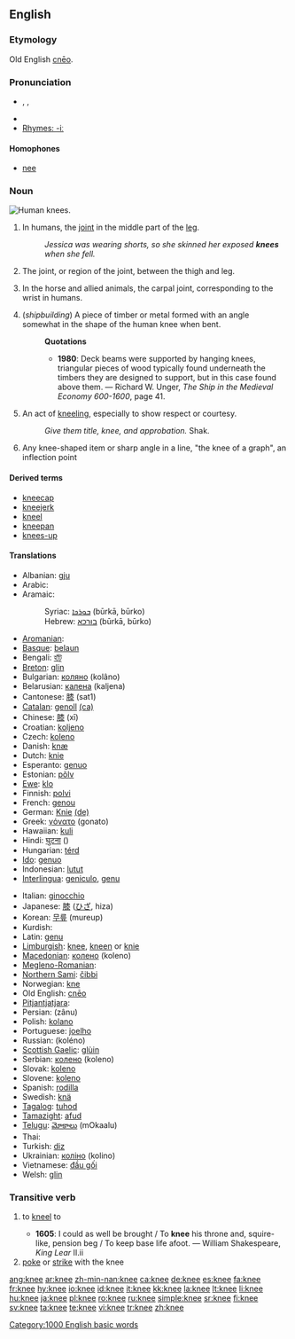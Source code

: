 ==English==

===Etymology===
Old English [[cneo|cnēo]].

===Pronunciation===
* {{AHD|nē}}, {{IPA|/niː/}}, {{SAMPA|/ni:/}}
* {{audio|en-us-knee.ogg|Audio (US)}}
* [[Rhymes:English:-iː|Rhymes: -iː]]

====Homophones====
*[[nee]]

===Noun===
[[Image:Human knees.jpg|thumb|right|Human knees.]]
{{en-noun}}

# In humans, the [[joint]] in the middle part of the [[leg]].
#:''Jessica was wearing shorts, so she skinned her exposed '''knees''' when she fell.''
# {{skeleton}} The joint, or region of the joint, between the thigh and leg.
# {{anatomy}} In the horse and allied animals, the carpal joint, corresponding to the wrist in humans.
# (''shipbuilding'') A piece of timber or metal formed with an angle somewhat in the shape of the human knee when bent.
#:'''Quotations'''
#:*'''1980''': Deck beams were supported by hanging knees, triangular pieces of wood typically found underneath the timbers they are designed to  support, but in this case found above them. &mdash; Richard W. Unger, ''The Ship in the Medieval Economy 600-1600'', page 41.
# An act of [[kneel|kneeling]], especially to show respect or courtesy.
#:''Give them title, knee, and approbation.'' Shak.
# Any knee-shaped item or sharp angle in a line, "the knee of a graph", an inflection point

====Derived terms====
*[[kneecap]]
*[[kneejerk]]
*[[kneel]]
*[[kneepan]]
*[[knees-up]]

====Translations====
{{top}}
*Albanian: [[gju]] {{m}}
*Arabic: {{ARchar|[[ركبة|رّكبة]]}}
*Aramaic:
*:Syriac: [[ܒܘܪܟܐ]] (būrkā, būrko) {{f}}
*:Hebrew: [[בורכא]] (būrkā, būrko) {{f}}
*[[Aromanian]]: {{t|roa-rup|dzenuclju}}
*[[Basque]]: [[belaun]]
*Bengali: [[হাঁটু]]
*[[Breton]]: [[glin]] {{m}}
*Bulgarian: [[коляно]] (kolâno)
*Belarusian: [[калена]] (kaljena)
*Cantonese: [[膝]] (sat1)
*[[Catalan]]: [[genoll]] {{m}} [[:ca:genoll|(ca)]]
*Chinese: [[膝]] (xī)
*Croatian: [[koljeno]] {{n}}
*Czech: [[koleno]] {{n}}
*Danish: [[knæ]]
*Dutch: [[knie]] {{f}}
*Esperanto: [[genuo]]
*Estonian: [[põlv]]
*[[Ewe]]: [[klo]] {{n}}
*Finnish: [[polvi]]
*French: [[genou]] {{m}}
*German: [[Knie]] {{n}} [[:de:Knie|(de)]]
*Greek: [[γόνατο]] {{n}} (gonato)
*Hawaiian: [[kuli]]
*Hindi: [[घुटना]] ({{unicode|ghuṭanā}})
*Hungarian: [[térd]]
*[[Ido]]: [[genuo]]
*Indonesian: [[lutut]]
*[[Interlingua]]: [[geniculo]], [[genu]]
{{mid}}
*Italian: [[ginocchio]] {{m}}
*Japanese: [[膝]] ([[ひざ]], hiza)
*Korean: [[무릎]] (mureup)
*Kurdish: {{KUchar|[[چۆک]]}}
*Latin: [[genu]] {{n}}
*[[Limburgish]]: [[knee]], [[kneen]] or [[knie]]
*[[Macedonian]]: [[колено]] (koleno)
*[[Megleno-Romanian]]: {{t|ruq|zinucľu}}
*[[Northern Sami]]: [[čibbi]]
*Norwegian: [[kne]] {{n}}
*Old English: [[cneo|cnēo]] {{n}}
*[[Pitjantjatjara]]: {{unicode|[[muṯi]]}}
*Persian: {{FAchar|[[زانو]]}} (zânu)
*Polish: [[kolano]] {{n}}
*Portuguese: [[joelho]] {{m}}
*Russian: {{RUchar|[[колено]]}} (koléno) {{n}}
*[[Scottish Gaelic]]: [[glùin]] {{f}}
*Serbian: [[колено]] (koleno)
*Slovak: [[koleno]]
*Slovene: [[koleno]] {{n}}
*Spanish: [[rodilla]] {{f}}
*Swedish: [[knä]] {{n}}
*[[Tagalog]]: [[tuhod]]
*[[Tamazight]]: [[afud]] {{m}}
*[[Telugu]]: [[మోకాలు]] (mOkaalu)
*Thai: {{THchar|[[เข่า]]}}
*Turkish: [[diz]]
*Ukrainian: [[коліно]] (kolino)
*Vietnamese: [[đầu gối]]
*Welsh: [[glin]]
{{bottom}}

===Transitive verb===
{{rfc-trverb|Transitive verb}}
{{en-verb|knee|d}}

# {{archaic}} to [[kneel]] to
#*'''1605''': I could as well be brought / To '''knee''' his throne and, squire-like, pension beg / To keep base life afoot. — William Shakespeare, ''King Lear'' II.ii
# [[poke]] or [[strike]] with the knee

[[Category:1000 English basic words]]

[[ang:knee]]
[[ar:knee]]
[[zh-min-nan:knee]]
[[ca:knee]]
[[de:knee]]
[[es:knee]]
[[fa:knee]]
[[fr:knee]]
[[hy:knee]]
[[io:knee]]
[[id:knee]]
[[it:knee]]
[[kk:knee]]
[[la:knee]]
[[lt:knee]]
[[li:knee]]
[[hu:knee]]
[[ja:knee]]
[[pl:knee]]
[[ro:knee]]
[[ru:knee]]
[[simple:knee]]
[[sr:knee]]
[[fi:knee]]
[[sv:knee]]
[[ta:knee]]
[[te:knee]]
[[vi:knee]]
[[tr:knee]]
[[zh:knee]]